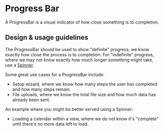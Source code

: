 
<Meta title="Components/Status and Feedback/ProgressBar/Docs" />

# Progress Bar

A ProgressBar is a visual indicator of how close something is to completion.

## Design & usage guidelines

The ProgressBar should be used to show "definite" progress; we know exactly how
close the process is to completion. For "indefinite" progress, where we may not
know exactly how much longer something might take, use a
[Spinner](..?path=/docs/components-status-and-feedback-spinner-docs--page).

Some great use cases for a ProgressBar include:

- Setup wizard, where we know how many steps the user has completed and how many
  steps remain.
- File uploads, where we know the total file size and how much data has already
  been sent.

An example where you might be better served using a Spinner:

- Loading a calendar within a view, where we do not know it's "complete" until
  there's no more data left to load.
